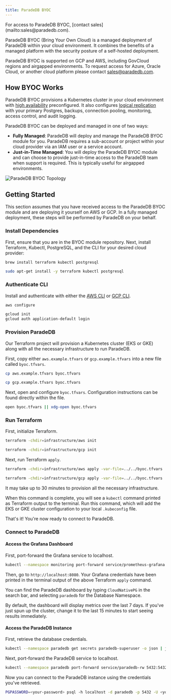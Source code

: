 ```yaml
---
title: ParadeDB BYOC
---
```


<Info>
  For access to ParadeDB BYOC, [contact sales](mailto:sales@paradedb.com).
</Info>

ParadeDB BYOC (Bring Your Own Cloud) is a managed deployment of ParadeDB within your cloud environment.
It combines the benefits of a managed platform with the security posture of a self-hosted deployment.

ParadeDB BYOC is supported on GCP and AWS, including GovCloud regions and airgapped environments.
To request access for Azure, Oracle Cloud, or another cloud platform please contact [sales@paradedb.com](mailto:sales@paradedb.com).

## How BYOC Works

ParadeDB BYOC provisions a Kubernetes cluster in your cloud environment with [high availability](/deploy/self-hosted/high-availability) preconfigured.
It also configures [logical replication](/deploy/self-hosted/logical-replication) with your primary Postgres, backups, connection pooling, monitoring, access control, and audit logging.

ParadeDB BYOC can be deployed and managed in one of two ways:

- **Fully Managed**: ParadeDB will deploy and manage the ParadeDB BYOC module for you. ParadeDB requires a sub-account or project within your cloud provider via an IAM user or a service account.
- **Just-in-Time Managed**: You will deploy the ParadeDB BYOC module and can choose to provide just-in-time access to the ParadeDB team when support is required. This is typically useful for airgapped environments.

![ParadeDB BYOC Topology](/images/topology.png)

## Getting Started

This section assumes that you have received access to the ParadeDB BYOC module and are deploying it yourself on AWS or GCP.
In a fully managed deployment, these steps will be performed by ParadeDB on your behalf.

### Install Dependencies

First, ensure that you are in the BYOC module repository. Next, install Terraform, Kubectl, PostgreSQL, and the CLI for your desired cloud provider:

<CodeGroup>

```bash macOS
brew install terraform kubectl postgresql
```

```bash Ubuntu
sudo apt-get install -y terraform kubectl postgresql
```

</CodeGroup>

### Authenticate CLI

Install and authenticate with either the [AWS CLI](https://docs.aws.amazon.com/cli/latest/userguide/getting-started-install.html) or [GCP CLI](https://cloud.google.com/sdk/docs/install#deb).

<CodeGroup>

```bash AWS
aws configure
```

```bash GCP
gcloud init
gcloud auth application-default login
```

</CodeGroup>

### Provision ParadeDB

Our Terraform project will provision a Kubernetes cluster (EKS or GKE) along with all the necessary infrastructure to run ParadeDB.

First, copy either `aws.example.tfvars` or `gcp.example.tfvars` into a new file called `byoc.tfvars`.

<CodeGroup>

```bash AWS
cp aws.example.tfvars byoc.tfvars
```

```bash GCP
cp gcp.example.tfvars byoc.tfvars
```

</CodeGroup>

Next, open and configure `byoc.tfvars`. Configuration instructions can be found directly within the file.

```bash
open byoc.tfvars || xdg-open byoc.tfvars
```

### Run Terraform

First, initialize Terraform.

<CodeGroup>

```bash AWS
terraform -chdir=infrastructure/aws init
```

```bash GCP
terraform -chdir=infrastructure/gcp init
```

</CodeGroup>

Next, run Terraform `apply`.

<CodeGroup>

```bash AWS
terraform -chdir=infrastructure/aws apply -var-file=../../byoc.tfvars
```

```bash GCP
terraform -chdir=infrastructure/gcp apply -var-file=../../byoc.tfvars
```

</CodeGroup>

<Note>
  It may take up to 30 minutes to provision all the necessary infrastructure.
</Note>

When this command is complete, you will see a `kubectl` command printed as Terraform output to the terminal.
Run this command, which will add the EKS or GKE cluster configuration to your local `.kubeconfig` file.

That's it! You're now ready to connect to ParadeDB.

### Connect to ParadeDB

#### Access the Grafana Dashboard

First, port-forward the Grafana service to localhost.

```bash
kubectl --namespace monitoring port-forward service/prometheus-grafana 8080:80
```

Then, go to `http://localhost:8080`. Your Grafana credentials have been printed in the terminal output of the above Terraform `apply` command.

You can find the ParadeDB dashboard by typing `CloudNativePG` in the search bar, and selecting `paradedb` for the Database Namespace.

By default, the dashboard will display metrics over the last 7 days. If you've just spun up the cluster, change it to the last 15 minutes to start seeing results immediately.

#### Access the ParadeDB Instance

First, retrieve the database credentials.

```bash
kubectl --namespace paradedb get secrets paradedb-superuser -o json | jq -r '.data | map_values(@base64d) | .uri |= sub("\\*"; "paradedb") | .dbname = "paradedb"'
```

Next, port-forward the ParadeDB service to localhost.

```bash
kubectl --namespace paradedb port-forward service/paradedb-rw 5432:5432
```

Now you can connect to the ParadeDB instance using the credentials you've retrieved.

```bash
PGPASSWORD=<your-password> psql -h localhost -d paradedb -p 5432 -U <your-user>
```
